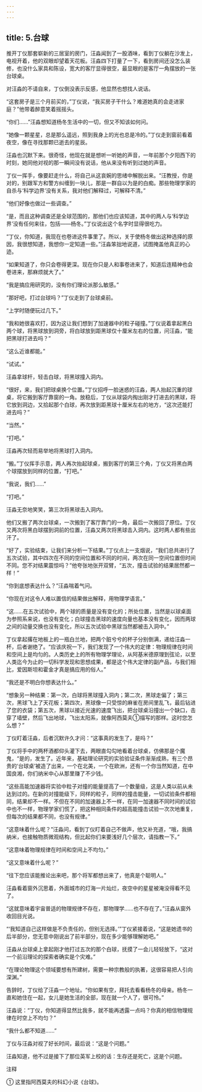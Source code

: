 ```yaml
---
---
---
```

title: 5.台球
---

推开丁仪那套崭新的三居室的房门，汪淼闻到了一股酒味，看到丁仪躺在沙发上，电视开着，他的双眼却望着天花板。汪淼四下打量了一下，看到房间还没怎么装修，也没什么家具和陈设，宽大的客厅显得很空，最显眼的是客厅一角摆放的一张台球桌。

对汪淼的不请自来，丁仪倒没表示反感，他显然也想找人说话。

“这套房子是三个月前买的，”丁仪说，“我买房子干什么？难道她真的会走进家庭？”他带着醉意笑着摇摇头。

“你们……”汪淼想知道杨冬生活中的一切，但又不知该如何问。

“她像一颗星星，总是那么遥远，照到我身上的光也总是冷的。”丁仪走到窗前看着夜空，像在寻找那颗已逝去的星辰。

汪淼也沉默下来。很奇怪，他现在就是想听一听她的声音，一年前那个夕阳西下的时刻，她同他对视的那一瞬间没有说话，他从来没有听到过她的声音。

丁仪一挥手，像要赶走什么，将自己从这哀婉的思绪中解脱出来。“汪教授，你是对的，别跟军方和警方纠缠到一块儿，那是一群自以为是的白痴。那些物理学家的自杀与‘科学边界’没有关系，我对他们解释过，可解释不清。”

“他们好像也做过一些调查。”

“是，而且这种调查还是全球范围的，那他们也应该知道，其中的两人与‘科学边界’没有任何来往，包括——杨冬。”丁仪说出这个名字时显得很吃力。

“丁仪，你知道，我现在也卷进这件事里了。所以，关于使杨冬做出这种选择的原因，我很想知道，我想你一定知道一些。”汪淼笨拙地说道，试图掩盖他真正的心迹。

“如果知道了，你只会卷得更深。现在你只是人和事卷进来了，知道后连精神也会卷进来，那麻烦就大了。”

“我是搞应用研究的，没有你们理论派那么敏感。”

“那好吧，打过台球吗？”丁仪走到了台球桌前。

“上学时随便玩过几下。”

“我和她很喜欢打，因为这让我们想到了加速器中的粒子碰撞。”丁仪说着拿起黑白两个球，将黑球放到洞旁，将白球放到距黑球仅十厘米左右的位置，问汪淼，“能把黑球打进去吗？”

“这么近谁都能。”

“试试。”

汪淼拿球杆，轻击白球，将黑球撞入洞内。

“很好，来，我们把球桌换个位置。”丁仪招呼一脸迷惑的汪淼，两人抬起沉重的球桌，将它搬到客厅靠窗的一角。放稳后，丁仪从球袋内掏出刚才打进去的黑球，将它放到洞边，又拾起那个白球，再次放到距黑球十厘米左右的地方，“这次还能打进去吗？”

“当然。”

“打吧。”

汪淼再次轻而易举地将黑球打入洞内。

“搬。”丁仪挥手示意，两人再次抬起球桌，搬到客厅的第三个角，丁仪又将黑白两个球摆放到同样的位置，“打吧。”

“我说，我们……”

“打吧。”

汪淼无奈地笑笑，第三次将黑球击入洞内。

他们又搬了两次台球桌，一次搬到了客厅靠门的一角，最后一次搬回了原位。丁仪又两次将黑白球摆到洞前的位置，汪淼又两次将黑球击入洞内。这时两人都有些出汗了。

“好了，实验结束，让我们来分析一下结果。”丁仪点上一支烟说，“我们总共进行了五次试验，其中四次在不同的空间位置和不同的时间，两次在同一空间位置但时间不同。您不对结果震惊吗？”他夸张地张开双臂，“五次，撞击试验的结果居然都一样！”

“你到底想表达什么？”汪淼喘着气问。

“你现在对这令人难以置信的结果做出解释，用物理学语言。”

“这……在五次试验中，两个球的质量是没有变化的；所处位置，当然是以球桌面为参照系来说，也没有变化；白球撞击黑球的速度向量也基本没有变化，因而两球之间的动量交换也没有变化，所以五次试验中黑球当然都被击入洞中。”

丁仪拿起撂在地板上的一瓶白兰地，把两个脏兮兮的杯子分别倒满，递给汪淼一杯，后者谢绝了。“应该庆祝一下，我们发现了一个伟大的定律：物理规律在时间和空间上是均匀的。人类历史上的所有物理学理论，从阿基米德原理到弦论，以至人类迄今为止的一切科学发现和思想成果，都是这个伟大定律的副产品，与我们相比，爱因斯坦和霍金才真是搞应用的俗人。”

“我还是不明白你想表达什么。”

“想象另一种结果：第一次，白球将黑球撞入洞内；第二次，黑球走偏了；第三次，黑球飞上了天花板；第四次，黑球像一只受惊的麻雀在房间里乱飞，最后钻进了您的衣袋；第五次，黑球以接近光速的速度飞出，把台球桌沿撞出一个缺口，击穿了墙壁，然后飞出地球，飞出太阳系，就像阿西莫夫①描写的那样。这时您怎么想？”

丁仪盯着汪淼，后者沉默许久才问：“这事真的发生了，是吗？”

丁仪将手中的两杯酒都仰头灌下去，两眼直勾勾地看着台球桌，仿佛那是个魔鬼，“是的，发生了。近年来，基础理论研究的实验验证条件渐渐成熟，有三个昂贵的‘台球桌’被造了出来，一个在北美，一个在欧洲，还有一个你当然知道，在中国良湘，你们纳米中心从那里赚了不少钱。

“这些高能加速器将实验中粒子对撞的能量提高了一个数量级，这是人类以前从未达到过的。在新的对撞能级下，同样的粒子，同样的撞击能量，一切试验条件都相同，结果却不一样。不但在不同的加速器上不一样，在同一加速器不同时间的试验中也不一样，物理学家们慌了，把这种相同条件的超高能撞击试验一次次地重复，但每次的结果都不同，也没有规律。”

“这意味着什么呢？”汪淼问，看到丁仪盯着自己不做声，他又补充道，“哦，我搞纳米，也接触物质微观结构，但比起你们来要浅好几个层次，请指教一下。”

“这意味着物理规律在时间和空间上不均匀。”

“这又意味着什么呢？”

“往下您应该能推论出来吧，那个将军都想出来了，他真是个聪明人。”

汪淼看着窗外沉思着，外面城市的灯海一片灿烂，夜空中的星星被淹没得看不见了。

“这就意味着宇宙普适的物理规律不存在，那物理学……也不存在了。”汪淼从窗外收回目光说。

“‘我知道自己这样做是不负责任的，但别无选择。’”丁仪紧接着说，“这是她遗书的后半部分，您无意中刚说出了前半部分，现在多少能够理解她吧。”

汪淼从台球桌上拿起刚才他打过五次的那个白球，抚摸了一会儿轻轻放下，“这对一个前沿理论的探索者确实是个灾难。”

“在理论物理这个领域要想有所建树，需要一种宗教般的执著，这很容易把人引向深渊。”

告辞时，丁仪给了汪淼一个地址。“你如果有空，拜托去看看杨冬的母亲。杨冬一直和她住在一起，女儿是她生活的全部，现在就一个人了，很可怜。”

汪淼说：“丁仪，你知道得显然比我多，就不能再透露一点吗？你真的相信物理规律在时空上不均匀？”

“我什么都不知道……”

丁仪与汪淼对视了好长时间，最后说：“这是个问题。”

汪淼知道，他不过是接下了那位英军上校的话：生存还是死亡，这是个问题。


注释

① 这里指阿西莫夫的科幻小说《台球》。